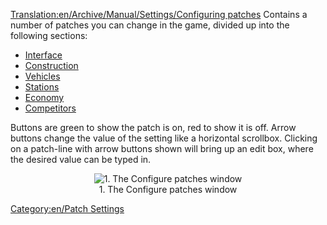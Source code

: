 [[Translation:en/Archive/Manual/Settings/Configuring patches]]
Contains a number of patches you can change in the game, divided up into the following sections:
*[[en/Archive/Manual/Settings/Configuring patches/Interface|Interface]]
*[[en/Archive/Manual/Settings/Configuring patches/Construction|Construction]]
*[[en/Archive/Manual/Settings/Configuring patches/Vehicles|Vehicles]]
*[[en/Archive/Manual/Settings/Configuring patches/Stations|Stations]]
*[[en/Archive/Manual/Settings/Configuring patches/Economy|Economy]]
*[[en/Archive/Manual/Settings/Configuring patches/Competitors|Competitors]]

Buttons are green to show the patch is on, red to show it is off. Arrow buttons change the value of the setting like a horizontal scrollbox. Clicking on a patch-line with arrow buttons shown will bring up an edit box, where the desired value can be typed in.

<center>[[File:en/Patches-interface.png|center|frame|1. The Configure patches window]]</center>

[[Category:en/Patch Settings]]